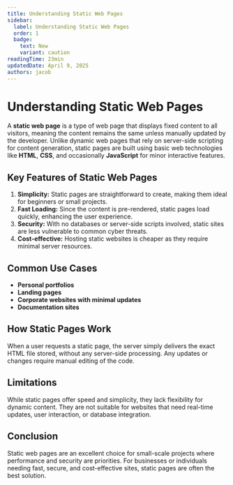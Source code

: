 ```yaml
---
title: Understanding Static Web Pages
sidebar:
  label: Understanding Static Web Pages
  order: 1
  badge:
    text: New
    variant: caution
readingTime: 23min
updatedDate: April 9, 2025
authors: jacob
---
```


# Understanding Static Web Pages

A **static web page** is a type of web page that displays fixed content to all visitors, meaning the content remains the same unless manually updated by the developer. Unlike dynamic web pages that rely on server-side scripting for content generation, static pages are built using basic web technologies like **HTML**, **CSS**, and occasionally **JavaScript** for minor interactive features.

## Key Features of Static Web Pages

1. **Simplicity:** Static pages are straightforward to create, making them ideal for beginners or small projects.
2. **Fast Loading:** Since the content is pre-rendered, static pages load quickly, enhancing the user experience.
3. **Security:** With no databases or server-side scripts involved, static sites are less vulnerable to common cyber threats.
4. **Cost-effective:** Hosting static websites is cheaper as they require minimal server resources.

## Common Use Cases

- **Personal portfolios**
- **Landing pages**
- **Corporate websites with minimal updates**
- **Documentation sites**

## How Static Pages Work

When a user requests a static page, the server simply delivers the exact HTML file stored, without any server-side processing. Any updates or changes require manual editing of the code.

## Limitations

While static pages offer speed and simplicity, they lack flexibility for dynamic content. They are not suitable for websites that need real-time updates, user interaction, or database integration.

## Conclusion

Static web pages are an excellent choice for small-scale projects where performance and security are priorities. For businesses or individuals needing fast, secure, and cost-effective sites, static pages are often the best solution.

